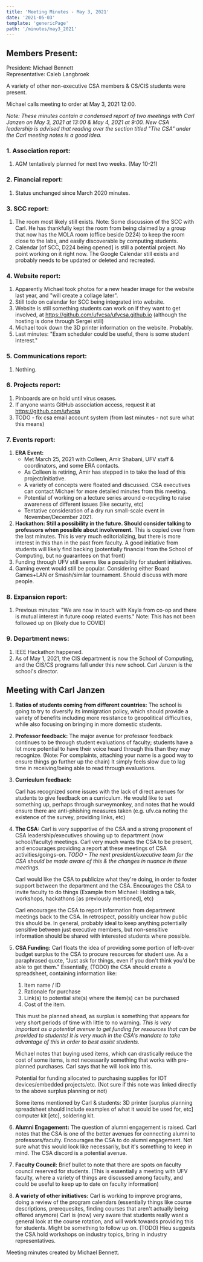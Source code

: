 ```yaml
---
title: 'Meeting Minutes - May 3, 2021'
date: '2021-05-03'
template: 'genericPage'
path: '/minutes/may3_2021'
---
```


## Members Present:

President: Michael Bennett  
Representative: Caleb Langbroek

A variety of other non-executive CSA members & CS/CIS students were present.

Michael calls meeting to order at May 3, 2021 12:00.

*Note: These minutes contain a condensed report of two meetings with Carl Janzen on May 3, 2021 at 13:00 & May 4, 2021 at 9:00. New CSA leadership is advised that reading over the section titled "The CSA" under the Carl meeting notes is a good idea.*

### 1. Association report:

1. AGM tentatively planned for next two weeks. (May 10-21)

### 2. Financial report:

1. Status unchanged since March 2020 minutes.

### 3. SCC report:

1. The room most likely still exists. Note: Some discussion of the SCC with Carl. He has thankfully kept the room from being claimed by a group that now has the MOLA room (office beside D224) to keep the room close to the labs, and easily discoverable by computing students.
2. Calendar [of SCC, D224 being opened] is still a potential project. No point working on it right now. The Google Calendar still exists and probably needs to be updated or deleted and recreated.

### 4. Website report:

1.  Apparently Michael took photos for a new header image for the website last year, and "will create a collage later".
2.  Still todo on calendar for SCC being integrated into website.
3.  Website is still something students can work on if they want to get involved, at https://github.com/ufvcsa/ufvcsa.github.io (although the hosting is done through Sergei still)
4.  Michael took down the 3D printer information on the website. Probably.
5.  Last minutes: "Exam scheduler could be useful, there is some student interest."

### 5. Communications report:

1.  Nothing.

### 6. Projects report:

1.  Pinboards are on hold until virus ceases.
3.  If anyone wants GitHub association access, request it at https://github.com/ufvcsa
3.  TODO - fix csa email account system (from last minutes - not sure what this means)

### 7. Events report:

1.  **ERA Event:**
    - Met March 25, 2021 with Colleen, Amir Shabani, UFV staff & coordinators, and some ERA contacts.
    - As Colleen is retiring, Amir has stepped in to take the lead of this project/initiative.
    - A variety of concepts were floated and discussed. CSA executives can contact Michael for more detailed minutes from this meeting.
    - Potential of working on a lecture series around e-recycling to raise awareness of different issues (like security, etc)
    - Tentative consideration of a dry run small-scale event in November/December 2021.
2.  **Hackathon: Still a possibility in the future. Should consider talking to professors when possible about involvement.** This is copied over from the last minutes. This is very much editorializing, but there is more interest in this than in the past from faculty. A good initiative from students will likely find backing (potentially financial from the School of Computing, but no guarantees on that front)
3.  Funding through UFV still seems like a possibility for student initiatives.
4.  Gaming event would still be popular. Considering either Board Games+LAN or Smash/similar tournament. Should discuss with more people.

### 8. Expansion report:

1.  Previous minutes: "We are now in touch with Kayla from co-op and there is mutual interest in future coop related events." Note: This has not been followed up on (likely due to COVID)

### 9. Department news:

1.  IEEE Hackathon happened.
2.  As of May 1, 2021, the CIS department is now the School of Computing, and the CIS/CS programs fall under this new school. Carl Janzen is the school's director.

## Meeting with Carl Janzen

1. **Ratios of students coming from different countries:**
   The school is going to try to diversify its immigration policy, which should provide a variety of benefits including more resistance to geopolitical difficulties, while also focusing on bringing in more domestic students. 

2. **Professor feedback:**
   The major avenue for professor feedback continues to be through student evaluations of faculty; students have a lot more potential to have their voice heard through this than they may recognize. (Note: For complaints, attaching your name is a good way to ensure things go further up the chain) It simply feels slow due to lag time in receiving/being able to read through evaluations.

3. **Curriculum feedback:**

   Carl has recognized some issues with the lack of direct avenues for students to give feedback on a curriculum. He would like to set something up, perhaps through surveymonkey, and notes that he would ensure there are anti-phishing measures taken (e.g. ufv.ca noting the existence of the survey, providing links, etc)

4. **The CSA:**
   Carl is very supportive of the CSA and a strong proponent of CSA leadership/executives showing up to department (now school/faculty) meetings. Carl very much wants the CSA to be present, and encourages providing a report at these meetings of CSA activities/goings-on. *TODO - The next president/executive team for the CSA should be made aware of this & the changes in nuance in these meetings.* 

   Carl would like the CSA to publicize what they're doing, in order to foster support between the department and the CSA. Encourages the CSA to invite faculty to do things (Example from Michael: Holding a talk, workshops, hackathons [as previously mentioned], etc)

   Carl encourages the CSA to report information from department meetings back to the CSA. In retrospect, possibly unclear how public this should be. In general, probably ideal to keep anything potentially sensitive between just executive members, but non-sensitive information should be shared with interested students where possible.

5. **CSA Funding:**
   Carl floats the idea of providing some portion of left-over budget surplus to the CSA to procure resources for student use. As a paraphrased quote, "Just ask for things, even if you don't think you'd be able to get them." Essentially, (TODO) the CSA should create a spreadsheet, containing information like:

   1. Item name / ID
   2. Rationale for purchase
   3. Link(s) to potential site(s) where the item(s) can be purchased
   4. Cost of the item.

   This must be planned ahead, as surplus is something that appears for very short periods of time with little to no warning. *This is very important as a potential avenue to get funding for resources that can be provided to students! It is very much in the CSA's mandate to take advantage of this in order to best assist students.*

   Michael notes that buying used items, which can drastically reduce the cost of some items, is not necessarily something that works with pre-planned purchases. Carl says that he will look into this.

   Potential for funding allocated to purchasing supplies for IOT devices/embedded projects/etc. (Not sure if this note was linked directly to the above surplus planning or not)

   Some items mentioned by Carl & students: 3D printer [surplus planning spreadsheet should include examples of what it would be used for, etc] computer kit [etc], soldering kit.

6. **Alumni Engagement:**
   The question of alumni engagement is raised. Carl notes that the CSA is one of the better avenues for connecting alumni to professors/faculty. Encourages the CSA to do alumni engagement. Not sure what this would look like necessarily, but it's something to keep in mind. The CSA discord is a potential avenue.

7. **Faculty Council:**
   Brief bullet to note that there are spots on faculty council reserved for students. (This is essentially a meeting with UFV faculty, where a variety of things are discussed among faculty, and could be useful to keep up to date on faculty information)

8. **A variety of other initiatives:**
   Carl is working to improve programs, doing a review of the program calendars (essentially things like course descriptions, prerequesites, finding courses that aren't actually being offered anymore)
   Carl is (now) very aware that students really want a general look at the course rotation, and will work towards providing this for students. Might be something to follow up on. (TODO)
   Hieu suggests the CSA hold workshops on industry topics, bring in industry representatives.

Meeting minutes created by Michael Bennett.
